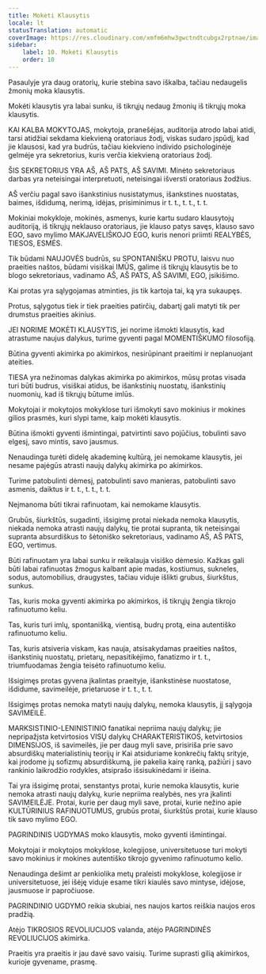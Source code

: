 ```yaml
---
title: Mokėti Klausytis
locale: lt
statusTranslation: automatic
coverImage: https://res.cloudinary.com/xmfm6mhw3gwctndtcubgx2rptnae/image/upload/v1740337243/small_cover_educacion_fundamental_a051170f1c.webp
sidebar:
    label: 10. Mokėti Klausytis
    order: 10
---
```

Pasaulyje yra daug oratorių, kurie stebina savo iškalba, tačiau nedaugelis žmonių moka klausytis.

Mokėti klausytis yra labai sunku, iš tikrųjų nedaug žmonių iš tikrųjų moka klausytis.

KAI KALBA MOKYTOJAS, mokytoja, pranešėjas, auditorija atrodo labai atidi, tarsi atidžiai sekdama kiekvieną oratoriaus žodį, viskas sudaro įspūdį, kad jie klausosi, kad yra budrūs, tačiau kiekvieno individo psichologinėje gelmėje yra sekretorius, kuris verčia kiekvieną oratoriaus žodį.

ŠIS SEKRETORIUS YRA AŠ, AŠ PATS, AŠ SAVIMI. Minėto sekretoriaus darbas yra neteisingai interpretuoti, neteisingai išversti oratoriaus žodžius.

AŠ verčiu pagal savo išankstinius nusistatymus, išankstines nuostatas, baimes, išdidumą, nerimą, idėjas, prisiminimus ir t. t., t. t., t. t.

Mokiniai mokykloje, mokinės, asmenys, kurie kartu sudaro klausytojų auditoriją, iš tikrųjų neklauso oratoriaus, jie klauso patys savęs, klauso savo EGO, savo mylimo MAKJAVELIŠKOJO EGO, kuris nenori priimti REALYBĖS, TIESOS, ESMĖS.

Tik būdami NAUJOVĖS budrūs, su SPONTANIŠKU PROTU, laisvu nuo praeities naštos, būdami visiškai IMŪS, galime iš tikrųjų klausytis be to blogo sekretoriaus, vadinamo AŠ, AŠ PATS, AŠ SAVIMI, EGO, įsikišimo.

Kai protas yra sąlygojamas atminties, jis tik kartoja tai, ką yra sukaupęs.

Protus, sąlygotus tiek ir tiek praeities patirčių, dabartį gali matyti tik per drumstus praeities akinius.

JEI NORIME MOKĖTI KLAUSYTIS, jei norime išmokti klausytis, kad atrastume naujus dalykus, turime gyventi pagal MOMENTIŠKUMO filosofiją.

Būtina gyventi akimirka po akimirkos, nesirūpinant praeitimi ir neplanuojant ateities.

TIESA yra nežinomas dalykas akimirka po akimirkos, mūsų protas visada turi būti budrus, visiškai atidus, be išankstinių nuostatų, išankstinių nuomonių, kad iš tikrųjų būtume imlūs.

Mokytojai ir mokytojos mokyklose turi išmokyti savo mokinius ir mokines gilios prasmės, kuri slypi tame, kaip mokėti klausytis.

Būtina išmokti gyventi išmintingai, patvirtinti savo pojūčius, tobulinti savo elgesį, savo mintis, savo jausmus.

Nenaudinga turėti didelę akademinę kultūrą, jei nemokame klausytis, jei nesame pajėgūs atrasti naujų dalykų akimirka po akimirkos.

Turime patobulinti dėmesį, patobulinti savo manieras, patobulinti savo asmenis, daiktus ir t. t., t. t., t. t.

Neįmanoma būti tikrai rafinuotam, kai nemokame klausytis.

Grubūs, šiurkštūs, sugadinti, išsigimę protai niekada nemoka klausytis, niekada nemoka atrasti naujų dalykų, tie protai supranta, tik neteisingai supranta absurdiškus to šėtoniško sekretoriaus, vadinamo AŠ, AŠ PATS, EGO, vertimus.

Būti rafinuotam yra labai sunku ir reikalauja visiško dėmesio. Kažkas gali būti labai rafinuotas žmogus kalbant apie madas, kostiumus, sukneles, sodus, automobilius, draugystes, tačiau viduje išlikti grubus, šiurkštus, sunkus.

Tas, kuris moka gyventi akimirka po akimirkos, iš tikrųjų žengia tikrojo rafinuotumo keliu.

Tas, kuris turi imlų, spontanišką, vientisą, budrų protą, eina autentiško rafinuotumo keliu.

Tas, kuris atsiveria viskam, kas nauja, atsisakydamas praeities naštos, išankstinių nuostatų, prietarų, nepasitikėjimo, fanatizmo ir t. t., triumfuodamas žengia teisėto rafinuotumo keliu.

Išsigimęs protas gyvena įkalintas praeityje, išankstinėse nuostatose, išdidume, savimeilėje, prietaruose ir t. t., t. t.

Išsigimęs protas nemoka matyti naujų dalykų, nemoka klausytis, jį sąlygoja SAVIMEILĖ.

MARKSISTINIO-LENINISTINIO fanatikai nepriima naujų dalykų; jie nepripažįsta ketvirtosios VISŲ dalykų CHARAKTERISTIKOS, ketvirtosios DIMENSIJOS, iš savimeilės, jie per daug myli save, prisiriša prie savo absurdiškų materialistinių teorijų ir Kai atsiduriame konkrečių faktų srityje, kai įrodome jų sofizmų absurdiškumą, jie pakelia kairę ranką, pažiūri į savo rankinio laikrodžio rodykles, atsiprašo išsisukinėdami ir išeina.

Tai yra išsigimę protai, senstantys protai, kurie nemoka klausytis, kurie nemoka atrasti naujų dalykų, kurie nepriima realybės, nes yra įkalinti SAVIMEILĖJE. Protai, kurie per daug myli save, protai, kurie nežino apie KULTŪRINIUS RAFINUOTUMUS, grubūs protai, šiurkštūs protai, kurie klauso tik savo mylimo EGO.

PAGRINDINIS UGDYMAS moko klausytis, moko gyventi išmintingai.

Mokytojai ir mokytojos mokyklose, kolegijose, universitetuose turi mokyti savo mokinius ir mokines autentiško tikrojo gyvenimo rafinuotumo kelio.

Nenaudinga dešimt ar penkiolika metų praleisti mokyklose, kolegijose ir universitetuose, jei išėję viduje esame tikri kiaulės savo mintyse, idėjose, jausmuose ir papročiuose.

PAGRINDINIO UGDYMO reikia skubiai, nes naujos kartos reiškia naujos eros pradžią.

Atėjo TIKROSIOS REVOLIUCIJOS valanda, atėjo PAGRINDINĖS REVOLIUCIJOS akimirka.

Praeitis yra praeitis ir jau davė savo vaisių. Turime suprasti gilią akimirkos, kurioje gyvename, prasmę.

